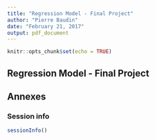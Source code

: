 ```yaml
---
title: "Regression Model - Final Project"
author: "Pierre Baudin"
date: "February 21, 2017"
output: pdf_document
---
```


```r
knitr::opts_chunk$set(echo = TRUE)
```

## Regression Model - Final Project

## Annexes

### Session info

```r
sessionInfo()
```

